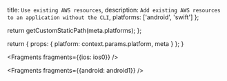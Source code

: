 
  title: `Use existing AWS resources`,
  description: `Add existing AWS resources to an application without the CLI`,
  platforms: ['android', 'swift']
};

  return getCustomStaticPath(meta.platforms);
};

  return {
    props: {
      platform: context.params.platform,
      meta
    }
  };
}


<Fragments fragments={{ios: ios0}} />


<Fragments fragments={{android: android1}} />
